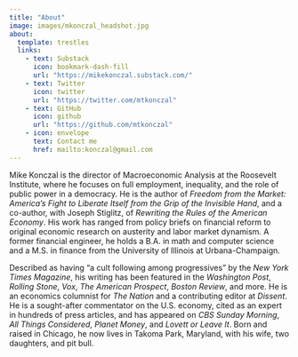 ```yaml
---
title: "About"
image: images/mkonczal_headshot.jpg
about:
  template: trestles
  links:
    - text: Substack
      icon: bookmark-dash-fill
      url: "https://mikekonczal.substack.com/"
    - text: Twitter
      icon: twitter
      url: "https://twitter.com/mtkonczal"
    - text: GitHub
      icon: github
      url: "https://github.com/mtkonczal"
    - icon: envelope
      text: Contact me
      href: mailto:konczal@gmail.com
---
```


Mike Konczal is the director of Macroeconomic Analysis at the Roosevelt Institute, where he focuses on full employment, inequality, and the role of public power in a democracy. He is the author of *Freedom from the Market: America's Fight to Liberate Itself from the Grip of the Invisible Hand*, and a co-author, with Joseph Stiglitz, of *Rewriting the Rules of the American Economy*. His work has ranged from policy briefs on financial reform to original economic research on austerity and labor market dynamism. A former financial engineer, he holds a B.A. in math and computer science and a M.S. in finance from the University of Illinois at Urbana-Champaign.

Described as having "a cult following among progressives" by the *New York Times Magazine*, his writing has been featured in the *Washington Post*, *Rolling Stone*, *Vox*, *The American Prospect*, *Boston Review*, and more. He is an economics columnist for *The Nation* and a contributing editor at *Dissent*. He is a sought-after commentator on the U.S. economy, cited as an expert in hundreds of press articles, and has appeared on *CBS Sunday Morning*, *All Things Considered*, *Planet Money*, and *Lovett or Leave It*. Born and raised in Chicago, he now lives in Takoma Park, Maryland, with his wife, two daughters, and pit bull.
